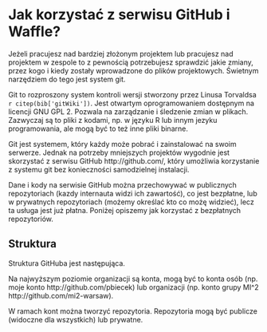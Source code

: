 # Jak korzystać z serwisu GitHub i Waffle?

Jeżeli pracujesz nad bardziej złożonym projektem lub pracujesz nad projektem w zespole to z pewnością potrzebujesz sprawdzić jakie zmiany, przez kogo i kiedy zostały wprowadzone do plików projektowych. Świetnym narzędziem do tego jest system git.

Git to rozproszony system kontroli wersji stworzony przez Linusa Torvaldsa `r citep(bib['gitWiki'])`. Jest otwartym oprogramowaniem dostępnym na licencji GNU GPL 2. Pozwala na zarządzanie i śledzenie zmian w plikach. Zazwyczaj są to pliki z kodami, np. w języku R lub innym jezyku programowania, ale mogą być to też inne pliki binarne.

Git jest systemem, który każdy może pobrać i zainstalować na swoim serwerze. Jednak na potrzeby mniejszych projektów wygodnie jest skorzystać z serwisu GitHub http://github.com/, który umożliwia korzystanie z systemu git bez konieczności samodzielnej instalacji.

Dane i kody na serwisie GitHub można przechowywać w publicznych repozytoriach (kazdy internauta widzi ich zawartość), co jest bezpłatne, lub w prywatnych repozytoriach (możemy określać kto co możę widzieć), lecz ta usługa jest już płatna. Poniżej opiszemy jak korzystać z bezpłatnych repozytoriów. 

## Struktura

Struktura GitHuba jest następująca.

Na najwyższym poziomie organizacji są konta, mogą być to konta osób (np. moje konto http://github.com/pbiecek) lub organizacji (np. konto grupy MI^2 http://github.com/mi2-warsaw).

W ramach kont można tworzyć repozytoria. Repozytoria mogą być publicze (widoczne dla wszystkich) lub prywatne. 









